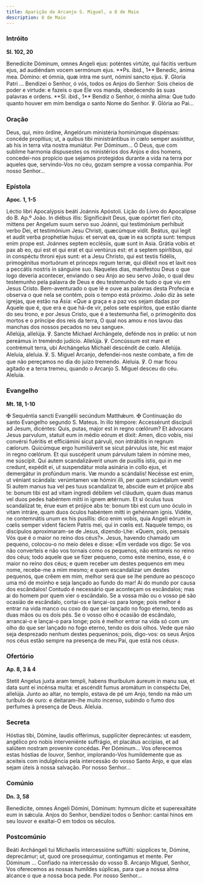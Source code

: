 ```yaml
---
title: Aparição de Arcanjo S. Miguel, a 8 de Maio
description: 8 de Maio
---
```


### Intróito

**Sl. 102, 20**

<div class="side-by-side not-content">
  <span>
    Benedícite Dóminum, omnes Angeli ejus: poténtes virtúte, qui fácitis verbum ejus, ad audiéndam
    vocem sermónum ejus. **Ps. ibid., 1** Benedic, ánima mea. Dómino: et ómnia, quæ intra me sunt,
    nómini sancto ejus. ℣. Gloria Patri ...
  </span>
  <span>
    Bendizei o Senhor, ó vós, todos os Anjos do Senhor: Sois cheios de poder e virtude: e fazeis o
    que Ele vos manda, obedecendo às suas palavras e ordens. **Sl. ibid., 1** Bendiz o Senhor, ó
    minha alma: Que tudo quanto houver em mim bendiga o santo Nome do Senhor. ℣. Glória ao Pai...
  </span>
</div>

### Oração

<div class="side-by-side not-content">
  <span>
    Deus, qui, miro órdine, Angelórum ministéria hominúmque dispénsas: concéde propítius; ut, a
    quibus tibi ministrántibus in cœlo semper assístitur, ab his in terra vita nostra muniátur. Per
    Dóminum...
  </span>
  <span>
    Ó Deus, que com sublime harmonia dispusestes os ministérios dos Anjos e dos homens, concedei-nos
    propício que sejamos protegidos durante a vida na terra por aqueles que, servindo-Vos no céu,
    gozam sempre a vossa companhia. Por nosso Senhor...
  </span>
</div>

### Epístola

**Apoc. 1, 1-5**

<div class="side-by-side not-content">
  <span>Léctio libri Apocalýpsis beáti Joánnis Apóstoli.</span>
  <span>Lição do Livro do Apocalipse do B. Ap.º João.</span>
  <span>
    In diébus illis: Significávit Deus, quæ opórtet fíeri cito, mittens per Angelum suum servo suo
    Joánni, qui testimónium perhíbuit verbo Dei, et testimónium Jesu Christi, quæcúmque vidit.
    Beátus, qui legit et audit verba prophetíæ hujus: et servat ea, quæ in ea scripta sunt: tempus
    enim prope est. Joánnes septem ecclésiis, quæ sunt in Asia. Grátia vobis et pax ab eo, qui est
    et qui erat et qui ventúrus est: et a septem spirítibus, qui in conspéctu throni ejus sunt: et a
    Jesu Christo, qui est testis fidélis, primogénitus mortuórum et princeps regum terræ, qui
    diléxit nos et lavit nos a peccátis nostris in sánguine suo.
  </span>
  <span>
    Naqueles dias, manifestou Deus o que logo deveria acontecer, enviando o seu Anjo ao seu servo
    João, o qual deu testemunho pela palavra de Deus e deu testemunho de tudo o que viu em Jesus
    Cristo. Bem-aventurado o que lê e ouve as palavras desta Profecia e observa o que nela se
    contém, pois o tempo está próximo. João diz às sete igrejas, que estão na Ásia: «Que a graça e a
    paz vos sejam dadas por Aquele que é, que era e que há-de vir, pelos sete espíritos, que estão
    diante do seu trono, e por Jesus Cristo, que é a testemunha fiel, o primogénito dos mortos e o
    príncipe dos reis da terra, O qual nos amou e nos lavou das manchas dos nossos pecados no seu
    sangue».
  </span>
</div>

<div class="side-by-side not-content">
  <span>
    Allelúja, allelúja. ℣. Sancte Míchael Archángele, defénde nos in prǿlio: ut non pereámus in
    treméndo judício. Allelúja. ℣. Concússum est mare et contrémuit terra, ubi Archángelus Míchaël
    descéndit de cœlo. Allelúja.
  </span>
  <span>
    Aleluia, aleluia. ℣. S. Miguel Arcanjo, defendei-nos neste combate, a fim de que não pereçamos
    no dia do juízo tremendo. Aleluia. ℣. O mar ficou agitado e a terra tremeu, quando o Arcanjo S.
    Miguel desceu do céu. Aleluia.
  </span>
</div>

### Evangelho

**Mt. 18, 1-10**

<div class="side-by-side not-content">
  <span>
    <span class="text-red-500">✠</span> Sequéntia sancti Evangélii secúndum Matthǽum.
  </span>
  <span>
    <span class="text-red-500">✠</span> Continuação do santo Evangelho segundo S. Mateus.
  </span>
  <span>
    In illo témpore: Accessérunt discípuli ad Jesum, dicéntes: Quis, putas, major est in regno
    cœlórum? Et ádvocans Jesus parvulum, statuit eum in médio eórum et dixit: Amen, dico vobis, nisi
    convérsi fuéritis et efficiámini sicut párvuli, non intrábitis in regnum cælorum. Quicúmque ergo
    humiliáverit se sicut párvulus iste, hic est major in regno cœlórum. Et qui suscéperit unum
    párvulum talem in nómine meo, me súscipit. Qui autem scandalizáverit unum de pusíllis istis, qui
    in me credunt, expédit ei, ut suspendátur mola asinária in collo ejus, et demergátur in
    profúndum maris. Væ mundo a scándalis! Necésse est enim, ut véniant scándala: verúmtamen væ
    hómini illi, per quem scándalum venit! Si autem manus tua vel pes tuus scandalízat te, abscíde
    eum et prójice abs te: bonum tibi est ad vitam íngredi débilem vel cláudum, quam duas manus vel
    duos pedes habéntem mitti in ignem ætérnum. Et si óculus tuus scandalízat te, érue eum et
    prójice abs te: bonum tibi est cum uno óculo in vitam intráre, quam duos óculos habéntem mitti
    in gehénnam ignis. Vidéte, ne contemnátis unum ex his pusíllis: dico enim vobis, quia Angeli
    eórum in cœlis semper vident fáciem Patris mei, qui in cœlis est.
  </span>
  <span>
    Naquele tempo, os discípulos aproximaram-se de Jesus, dizendo-Lhe: «Quem, pois, pensais Vós que
    é o maior no reino dos céus?». Jesus, havendo chamado um pequeno, colocou-o no meio deles e
    disse: «Em verdade vos digo: Se vos não converteis e não vos tornais como os pequenos, não
    entrareis no reino dos céus; todo aquele que se fizer pequeno, como este menino, esse, é o maior
    no reino dos céus; e quem receber um destes pequenos em meu nome, recebe-me a mim mesmo; e quem
    escandalizar um destes pequenos, que crêem em mim, melhor será que se lhe pendure ao pescoço uma
    mó de moinho e seja lançado ao fundo do mar! Ai do mundo por causa dos escândalos! Contudo é
    necessário que aconteçam os escândalos; mas ai do homem por quem vier o escândalo. Se a vossa
    mão ou o vosso pé são ocasião de escândalo, cortai-os e lançai-os para longe; pois melhor é
    entrar na vida manco ou coxo do que ser lançado no fogo eterno, tendo as duas mãos ou os dois
    pés. Se o vosso olho é ocasião de escândalo, arrancai-o e lançai-o para longe; pois é melhor
    entrar na vida só com um olho do que ser lançado no fogo eterno, tendo os dois olhos. Vede que
    não seja desprezado nenhum destes pequeninos; pois, digo-vos: os seus Anjos nos céus estão
    sempre na presença de meu Pai, que está nos céus».
  </span>
</div>

### Ofertório

**Ap. 8, 3 & 4**

<div class="side-by-side not-content">
  <span>
    Stetit Angelus juxta aram templi, habens thuríbulum áureum in manu sua, et data sunt ei incénsa
    multa: et ascéndit fumus aromátum in conspéctu Dei, allelúja.
  </span>
  <span>
    Junto ao altar, no templo, estava de pé um Anjo, tendo na mão um turíbulo de ouro: e
    deitaram-lhe muito incenso, subindo o fumo dos perfumes à presença de Deus. Aleluia.
  </span>
</div>

### Secreta

<div class="side-by-side not-content">
  <span>
    Hóstias tibi, Dómine, laudis offérimus, supplíciter deprecántes: ut easdem, angélico pro nobis
    interveniénte suffrágio, et placátus accípias, et ad salútem nostram proveníre concédas. Per
    Dóminum...
  </span>
  <span>
    Vos oferecemos estas hóstias de louvor, Senhor, implorando-Vos humildemente que as aceiteis com
    indulgência pela intercessão do vosso Santo Anjo, e que elas sejam úteis à nossa salvação. Por
    nosso Senhor...
  </span>
</div>

### Comúnio

**Dn. 3, 58**

<div class="side-by-side not-content">
  <span>
    Benedícite, omnes Angeli Dómini, Dóminum: hymnum dícite et superexaltáte eum in sǽcula.
  </span>
  <span>
    Anjos do Senhor, bendizei todos o Senhor: cantai hinos em seu louvor e exaltai-O em todos os
    séculos.
  </span>
</div>

### Postcomúnio

<div class="side-by-side not-content">
  <span>
    Beáti Archángeli tui Michaelis intercessióne suffúlti: súpplices te, Dómine, deprecámur; ut,
    quod ore prosequimur, contingamus et mente. Per Dóminum ...
  </span>
  <span>
    Confiado na intercessão do vosso B. Arcanjo Miguel, Senhor, Vos oferecemos as nossas humildes
    súplicas, para que a nossa alma alcance o que a nossa boca pede. Por nosso Senhor...
  </span>
</div>
